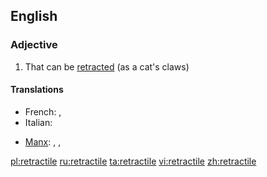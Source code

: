 ==English==

===Adjective===
{{en-adj}}

# That can be [[retract]]ed (as a cat's claws)

====Translations====
{{trans-top|that can be retracted}}
* French: {{t+|fr|rétractable|m|f}}, {{t+|fr|rétractile|m|f}}
* Italian: {{t+|it|retrattile}}
{{trans-mid}}
* [[Manx]]: {{t|gv|yn-chraplaghey}}, {{t|gv|yn-hirkaghey}}, {{t|gv|yn-yrjaghey}}
{{trans-bottom}}

[[pl:retractile]]
[[ru:retractile]]
[[ta:retractile]]
[[vi:retractile]]
[[zh:retractile]]